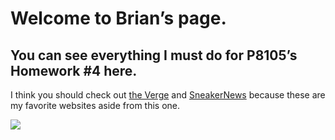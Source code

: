 # Welcome to Brian's page. 

## You can see everything I must do for P8105's Homework #4 here. 

I think you should check out [the Verge](https://www.theverge.com/) and [SneakerNews](https://sneakernews.com/) because these are my favorite websites aside from this one. 

![](https://www.mydral.com/wp-content/uploads/2020/04/datascience.gif)